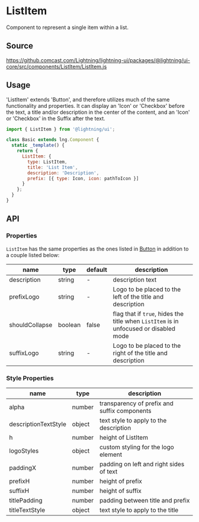 
# ListItem

Component to represent a single item within a list.

## Source

https://github.comcast.com/Lightning/lightning-ui/packages/@lightning/ui-core/src/components/ListItem/ListItem.js

## Usage

'ListItem' extends 'Button', and therefore utilizes much of the same functionality and properties. It can display an 'Icon' or 'Checkbox' before the text, a title and/or description in the center of the content, and an 'Icon' or 'Checkbox' in the Suffix after the text.

```js
import { ListItem } from '@lightning/ui';

class Basic extends lng.Component {
  static _template() {
    return {
      ListItem: {
        type: ListItem,
        title: 'List Item',
        description: 'Description',
        prefix: [{ type: Icon, icon: pathToIcon }]
      }
    };
  }
}
```

<Canvas>
  <Story id="controls-ListItem--list-item-base" />
</Canvas>

## API

### Properties

`ListItem` has the same properties as the ones listed in [Button](?path=/docs/lightning/ui-core-button--button) in addition to a couple listed below:

| name           | type    | default | description                                                                           |
| -------------- | ------- | ------- | ------------------------------------------------------------------------------------- |
| description    | string  | -       | description text                                                                      |
| prefixLogo     | string  | -       | Logo to be placed to the left of the title and description                            |
| shouldCollapse | boolean | false   | flag that if `true`, hides the title when `ListItem` is in unfocused or disabled mode |
| suffixLogo     | string  | -       | Logo to be placed to the right of the title and description                           |

### Style Properties

| name                 | type   | description                                  |
| -------------------- | ------ | -------------------------------------------- |
| alpha                | number | transparency of prefix and suffix components |
| descriptionTextStyle | object | text style to apply to the description       |
| h                    | number | height of ListItem                           |
| logoStyles           | object | custom styling for the logo element          |
| paddingX             | number | padding on left and right sides of text      |
| prefixH              | number | height of prefix                             |
| suffixH              | number | height of suffix                             |
| titlePadding         | number | padding between title and prefix             |
| titleTextStyle       | object | text style to apply to the title             |
